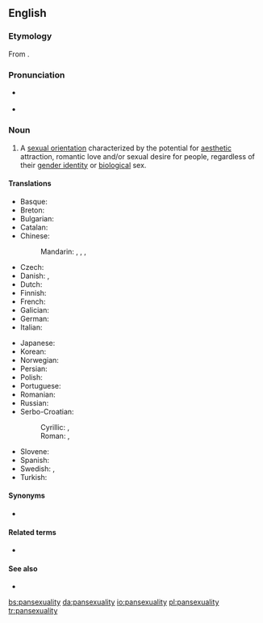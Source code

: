 ==English==
{{wikipedia}}

===Etymology===
From {{suffix|pansexual|ity}}.

===Pronunciation===
* {{a|US}} {{IPA|/ˌpænsɛkʃuˈælɪti/}}
* {{a|UK}} {{IPA|/ˌpænsɛksjuˈælɪti/}}

===Noun===
{{en-noun|-}}

# A [[sexual orientation]] characterized by the potential for [[aesthetic]] attraction, romantic love and/or sexual desire for people, regardless of their [[gender identity]] or [[biological]] sex.

====Translations====
{{trans-top|sexual orientation}}
* Basque: {{t-|eu|pansexualitate}}
* Breton: {{t-|br|hollreizhelezh}}
* Bulgarian: {{t-|bg|пансексуалност|f|tr=panseksualnost}}
* Catalan: {{t-|ca|pansexualitat|f}}
* Chinese:
*: Mandarin: {{t|cmn|全性戀|sc=Hani}}, {{t|cmn|全性恋|tr=quánxìngliàn|sc=Hani}}, {{t|cmn|泛性戀|sc=Hani}}, {{t|cmn|泛性恋|tr=fànxìngliàn|sc=Hani}}
* Czech: {{t-|cs|pansexualita|f}}
* Danish: {{t-|da|panseksualitet}},  {{t-|da|omniseksualitet}}
* Dutch: {{t-|nl|pansexualiteit}}
* Finnish: {{t-|fi|panseksuaalisuus}}
* French: {{t+|fr|pansexualité|f}}
* Galician: {{t-|gl|pansexualidade|f}}
* German: {{t-|de|Pansexualität|f}}
* Italian: {{t-|it|pansessualità|f}}
{{trans-mid}}
* Japanese: {{t-|ja|全性愛|tr=ぜんせいあい, zenseiai|sc=Jpan}}
* Korean: {{t-|ko|범성애|tr=beomseong-ae|sc=Kore}}
* Norwegian: {{t-|no|panfili}}
* Persian: {{t-|fa|همه‌جنس‌گرایی|tr=hame-jens-garâyi|sc=fa-Arab}}
* Polish: {{t-|pl|panseksualizm|m}}
* Portuguese: {{t-|pt|pansexualidade|f}}
* Romanian: {{t-|ro|pansexualitate|f}}
* Russian: {{t-|ru|пансексуальность|f|tr=panseksuál’nost’}}
* Serbo-Croatian:
*: Cyrillic: {{t-|sh|пансексуалност|f|sc=Cyrl}}, {{t-|sh|пансексуализам|m|sc=Cyrl}}
*: Roman: {{t-|sh|panseksualnost|f}}, {{t-|sh|panseksualizam|m}}
* Slovene: {{t-|sl|panseksualizem|m}}
* Spanish: {{t-|es|pansexualidad|f}}
* Swedish: {{t-|sv|omnisexualitet}}, {{t+|sv|pansexualitet}}
* Turkish: {{t+|tr|panseksüellik}}
{{trans-bottom}}

====Synonyms====
* {{l|en|omnisexuality}}

====Related terms====
* {{l|en|pansexual}}

====See also====
* {{list:sexual orientations/en}}

[[bs:pansexuality]]
[[da:pansexuality]]
[[io:pansexuality]]
[[pl:pansexuality]]
[[tr:pansexuality]]